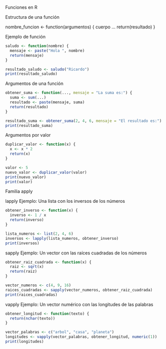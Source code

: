 
Funciones en R


 Estructura de una función

 nombre_funcion <- function(argumentos) {
    cuerpo
    ...
   return(resultado)
 }

 Ejemplo de función
 
```{r}

saludo <- function(nombre) {
  mensaje <- paste("Hola ", nombre)
  return(mensaje)
}

resultado_saludo <- saludo("Ricardo")
print(resultado_saludo) 

```


 Argumentos de una función
 
```{r}
obtener_suma <- function(..., mensaje = "La suma es:") {
  suma <- sum(...)
  resultado <- paste(mensaje, suma)
  return(resultado)
}

resultado_suma <- obtener_suma(2, 4, 6, mensaje = "El resultado es:")
print(resultado_suma) 

```
 




Argumentos por valor

```{r}
duplicar_valor <- function(x) {
  x <- x * 2
  return(x)
}

valor <- 5
nuevo_valor <- duplicar_valor(valor)
print(nuevo_valor)
print(valor)  

```





 Familia apply


 lapply 
 Ejemplo:  Una lista con los inversos de los números
 
```{r}
obtener_inverso <- function(x) {
  inverso <- 1 / x
  return(inverso)
}

lista_numeros <- list(2, 4, 6)
inversos <- lapply(lista_numeros, obtener_inverso)
print(inversos) 

```
 


 sapply 
 Ejemplo: Un vector con las raíces cuadradas de los números
 
```{r}

obtener_raiz_cuadrada <- function(x) {
  raiz <- sqrt(x)
  return(raiz)
}

vector_numeros <- c(4, 9, 16)
raices_cuadradas <- sapply(vector_numeros, obtener_raiz_cuadrada)
print(raices_cuadradas) 

```
 


vapply
Ejemplo: Un vector numérico con las longitudes de las palabras

```{r}
obtener_longitud <- function(texto) {
  return(nchar(texto))
}

vector_palabras <- c("arbol", "casa", "planeta")
longitudes <- vapply(vector_palabras, obtener_longitud, numeric(1))
print(longitudes)  

```


